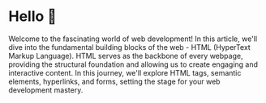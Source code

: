 
# Hello 👋

Welcome to the fascinating world of web development! In this article, we'll dive into the fundamental building blocks of the web - HTML (HyperText Markup Language). HTML serves as the backbone of every webpage, providing the structural foundation and allowing us to create engaging and interactive content. In this journey, we'll explore HTML tags, semantic elements, hyperlinks, and forms, setting the stage for your web development mastery.